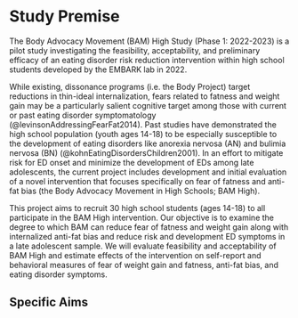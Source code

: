 # Study Premise

The Body Advocacy Movement (BAM) High Study (Phase 1: 2022-2023) is a pilot study investigating the feasibility, acceptability, and preliminary efficacy of an eating disorder risk reduction intervention within high school students developed by the EMBARK lab in 2022.

While existing, dissonance programs (i.e. the Body Project) target reductions in thin-ideal internalization, fears related to fatness and weight gain may be a particularly salient cognitive target among those with current or past eating disorder symptomatology (@levinsonAddressingFearFat2014). Past studies have demonstrated the high school population (youth ages 14-18) to be especially susceptible to the development of eating disorders like anorexia nervosa (AN) and bulimia nervosa (BN) (@kohnEatingDisordersChildren2001). In an effort to mitigate risk for ED onset and minimize the development of EDs among late adolescents, the current project includes development and initial evaluation of a novel intervention that focuses specifically on fear of fatness and anti-fat bias (the Body Advocacy Movement in High Schools; BAM High).

This project aims to recruit 30 high school students (ages 14-18) to all participate in the BAM High intervention. Our objective is to examine the degree to which BAM can reduce fear of fatness and weight gain along with internalized anti-fat bias and reduce risk and development ED symptoms in a late adolescent sample. We will evaluate feasibility and acceptability of BAM High and estimate effects of the intervention on self-report and behavioral measures of fear of weight gain and fatness, anti-fat bias, and eating disorder symptoms.

## Specific Aims
